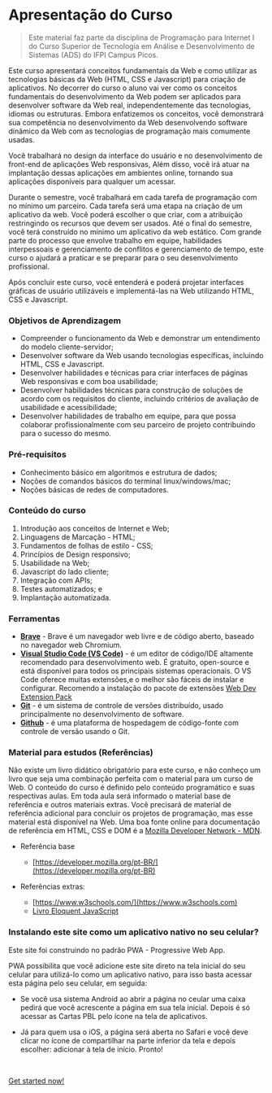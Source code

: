 # Apresentação do Curso

> Este material faz parte da disciplina de Programação para Internet I do Curso Superior de Tecnologia em Análise e Desenvolvimento de Sistemas (ADS) do IFPI Campus Picos.

Este curso apresentará conceitos fundamentais da Web e como utilizar as tecnologias básicas da Web (HTML, CSS e Javascript) para criação de aplicativos. No decorrer do curso o aluno vai ver como os conceitos fundamentais do desenvolvimento da Web podem ser aplicados para desenvolver software da Web real, independentemente das tecnologias, idiomas ou estruturas. Embora enfatizemos os conceitos, você demonstrará sua competência no desenvolvimento da Web desenvolvendo software dinâmico da Web com as tecnologias de programação mais comumente usadas.

Você trabalhará no design da interface do usuário e no desenvolvimento de front-end de aplicações Web responsivas, Além disso, você irá atuar na implantação dessas aplicações em ambientes online, tornando sua aplicações disponíveis para qualquer um acessar.

Durante o semestre, você trabalhará em cada tarefa de programação com no mínimo um parceiro. Cada tarefa será uma etapa na criação de um aplicativo da web. Você poderá escolher o que criar, com a atribuição restringindo os recursos que devem ser usados. Até o final do semestre, você terá construído no mínimo um aplicativo da web estático. Com grande parte do processo que envolve trabalho em equipe, habilidades interpessoais e gerenciamento de conflitos e gerenciamento de tempo, este curso o ajudará a praticar e se preparar para o seu desenvolvimento profissional.

Após concluir este curso, você entenderá e poderá projetar interfaces gráficas de usuário utilizáveis ​​e implementá-las na Web utilizando HTML, CSS e Javascript.

### Objetivos de Aprendizagem

- Compreender o funcionamento da Web e demonstrar um entendimento do modelo cliente-servidor;
- Desenvolver software da Web usando tecnologias específicas, incluindo HTML, CSS e Javascript.
- Desenvolver habilidades e técnicas para criar interfaces de páginas Web responsivas e com boa usabilidade;
- Desenvolver habilidades técnicas para construção de soluções de acordo com os requisitos do cliente, incluindo critérios de avaliação de usabilidade e acessibilidade;
- Desenvolver habilidades de trabalho em equipe, para que possa colaborar profissionalmente com seu parceiro de projeto contribuindo para o sucesso do mesmo.

### Pré-requisitos

- Conhecimento básico em algoritmos e estrutura de dados;
- Noções de comandos básicos do terminal linux/windows/mac;
- Noções básicas de redes de computadores.

### Conteúdo do curso
1. Introdução aos conceitos de Internet e Web;
1. Linguagens de Marcação - HTML;
1. Fundamentos de folhas de estilo - CSS;
1. Princípios de Design responsivo;
1. Usabilidade na Web;
1. Javascript do lado cliente;
1. Integração com APIs;
1. Testes automatizados; e
1. Implantação automatizada.

### Ferramentas

- **[Brave](https://brave.com/)** - Brave é um navegador web livre e de código aberto, baseado no navegador web Chromium.
- **[Visual Studio Code (VS Code)](https://code.visualstudio.com/)** - é um editor de código/IDE altamente recomendado para desenvolvimento web. É gratuito, open-source e está disponível para todos os principais sistemas operacionais. O VS Code oferece muitas extensões,e o melhor são fáceis de instalar e configurar. Recomendo a instalação do pacote de extensões [Web Dev Extension Pack](https://marketplace.visualstudio.com/items?itemName=jesielviana.web-dev-extension-pack)
- **[Git](https://git-scm.com/)** - é um sistema de controle de versões distribuído, usado principalmente no desenvolvimento de software.
- **[Github](https://github.com/)** - é uma plataforma de hospedagem de código-fonte com controle de versão usando o Git.

### Material para estudos (Referências)

Não existe um livro didático obrigatório para este curso, e não conheço um livro que seja uma combinação perfeita com o material para um curso de Web. O conteúdo do curso é definido pelo conteúdo programático e suas respectivas aulas. Em toda aula será informado o material base de referência e outros materiais extras. Você precisará de material de referência adicional para concluir os projetos de programação, mas esse material está disponível na Web. Uma boa fonte online para documentação de referência em HTML, CSS e DOM é a [Mozilla Developer Network - MDN](https://developer.mozilla.org/pt-BR/).

- Referência base

  - [https://developer.mozilla.org/pt-BR/](https://developer.mozilla.org/pt-BR)

- Referências extras:
  - [https://www.w3schools.com/](https://www.w3schools.com)
  - [Livro Eloquent JavaScript](https://braziljs.github.io/eloquente-javascript/)

<!-- - [https://origamid.com/projetos/flexbox-guia-completo](https://origamid.com/projetos/flexbox-guia-completo/)
- [https://www.origamid.com/projetos/css-grid-layout-guia-completo](https://www.origamid.com/projetos/css-grid-layout-guia-completo/) -->

### Instalando este site como um aplicativo nativo no seu celular?

Este site foi construindo no padrão PWA - Progressive Web App.

PWA possibilita que você adicione este site direto na tela inicial do seu celular para utilizá-lo como um aplicativo nativo, para isso basta acessar esta página pelo seu celular, em seguida:

- Se você usa sistema Android ao abrir a página no ceular uma caixa pedirá que você acrescente a página em sua tela inicial. Depois é só acessar as Cartas PBL pelo ícone na tela de aplicativos.

- Já para quem usa o iOS, a página será aberta no Safari e você deve clicar no ícone de compartilhar na parte inferior da tela e depois escolher: adicionar à tela de início. Pronto!

<br/>

[Get started now!](/getting-started)

<br/>
